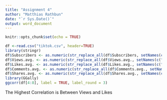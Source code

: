 ```yaml
---
title: "Assignment 4"
author: "Matthias Rathbun"
date: "`r Sys.Date()`"
output: word_document
---
```


```r
knitr::opts_chunk$set(echo = TRUE)
```

```r
df <-read.csv("tiktok.csv", header=TRUE)
library(stringr)
df$Subscribers <- as.numeric(str_replace_all(df$Subscribers, setNames(c("e3", "e6"), c("K", "M"))))
df$Views.avg. <- as.numeric(str_replace_all(df$Views.avg., setNames(c("e3", "e6"), c("K", "M"))))
df$Likes.avg. <- as.numeric(str_replace_all(df$Likes.avg., setNames(c("e3", "e6"), c("K", "M"))))
df$Comments.avg. <- as.numeric(str_replace_all(df$Comments.avg., setNames(c("e3", "e6"), c("K", "M"))))
df$Shares.avg. <- as.numeric(str_replace_all(df$Shares.avg., setNames(c("e3", "e6"), c("K", "M"))))
library(GGally)
ggcorr(df[4:8], label = TRUE, label_round = 3)
```
The Highest Correlation is Between Views and Likes